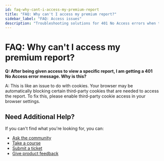 ```yaml
---
id: faq-why-cant-i-access-my-premium-report
title: "FAQ: Why can't I access my premium report?"
sidebar_label: "FAQ: Access issues"
description: "Troubleshooting solutions for 401 No Access errors when trying to access premium reports"
---
```


# FAQ: Why can't I access my premium report?

**Q: After being given access to view a specific report, I am getting a 401 No Access error message. Why is this?**

A: This is like an issue to do with cookies. Your browser may be automatically blocking certain third-party cookies that are needed to access the report. To fix this, please enable third-party cookie access in your browser settings.

## Need Additional Help?

If you can't find what you're looking for, you can:
- [Ask the community](https://www.facebook.com/groups/vendasta)
- [Take a course](https://academy.vendasta.com/)
- [Submit a ticket](/requests/new)
- [Give product feedback](https://roadmap.vendasta.com)